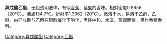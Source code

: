 {{expand|time=2010-08-09T05:48:25+00:00}}
{{chemref|time=2010-08-09T05:48:25+00:00}}
{{chembox
| Verifiedfields = changed
| Watchedfields = changed
| verifiedrevid = 
| ImageFile = Ethyl isovalerate structure.svg
| ImageName = 
| PIN = Ethyl 3-methylbutanoate
| OtherNames = 3-甲基丁酸乙酯
|Section1={{Chembox Identifiers
| CASNo_Ref = 
| CASNo = 3301-94-8
| SMILES = CC(C)CC(=O)OCC
|  PubChem = 7945
|  ChemSpiderID = 7657
|  InChI = 1/C7H14O2/c1-4-9-7(8)5-6(2)3/h6H,4-5H2,1-3H3
|  InChIKey = PPXUHEORWJQRHJ-UHFFFAOYAE
|  StdInChI = 1S/C7H14O2/c1-4-9-7(8)5-6(2)3/h6H,4-5H2,1-3H3
|  StdInChIKey = PPXUHEORWJQRHJ-UHFFFAOYSA-N
  }}
|Section2={{Chembox Properties
| C=7 | H=14 | O=2
| Density = 
| Odor = 果味
| MeltingPtC = 
| BoilingPtC = 
| BoilingPt_notes = 
| MagSus = -91.1·10<sup>−6</sup> cm<sup>3</sup>/mol
}}
}}
'''异戊酸乙酯'''，无色透明液体，有似[[香蕉|香蕉]]、[[苹果|苹果]]的香味。相对密度0.8656（20°C）。沸点134.7°C。[[折射率|折射率]]1.3962（20°C）。微溶于[[水|水]]，易溶于[[乙醇|乙醇]]、[[乙醚|乙醚]]。由[[异戊酸|异戊酸]]与[[乙醇|乙醇]]在[[硫酸|硫酸]]催化下[[酯化|酯化]]，再经[[中和反應|中和]]、水洗、[[蒸馏|蒸馏]]而得。用作[[香精|香精]]香料。

[[Category:异戊酸酯|Category:异戊酸酯]]
[[Category:乙酯|Category:乙酯]]